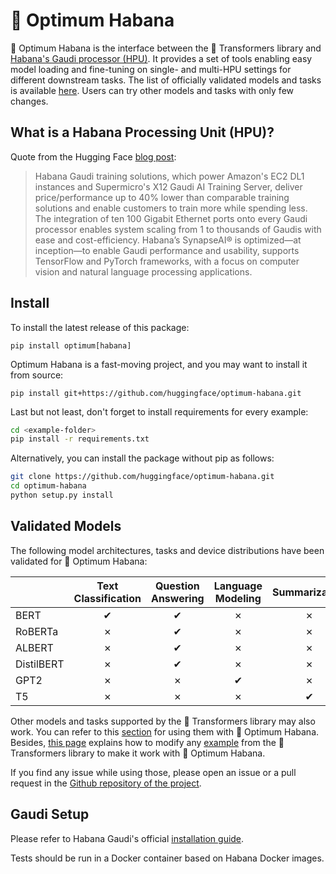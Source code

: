 <!---
Copyright 2022 The HuggingFace Team. All rights reserved.

Licensed under the Apache License, Version 2.0 (the "License");
you may not use this file except in compliance with the License.
You may obtain a copy of the License at

    http://www.apache.org/licenses/LICENSE-2.0

Unless required by applicable law or agreed to in writing, software
distributed under the License is distributed on an "AS IS" BASIS,
WITHOUT WARRANTIES OR CONDITIONS OF ANY KIND, either express or implied.
See the License for the specific language governing permissions and
limitations under the License.
-->


# 🤗 Optimum Habana

🤗 Optimum Habana is the interface between the 🤗 Transformers library and [Habana's Gaudi processor (HPU)](https://docs.habana.ai/en/latest/index.html). It provides a set of tools enabling easy model loading and fine-tuning on single- and multi-HPU settings for different downstream tasks.
The list of officially validated models and tasks is available [here](validated-models). Users can try other models and tasks with only few changes.

## What is a Habana Processing Unit (HPU)?

Quote from the Hugging Face [blog post](https://huggingface.co/blog/habana):

> Habana Gaudi training solutions, which power Amazon's EC2 DL1 instances and Supermicro's X12 Gaudi AI Training Server, deliver price/performance up to 40% lower than comparable training solutions and enable customers to train more while spending less. The integration of ten 100 Gigabit Ethernet ports onto every Gaudi processor enables system scaling from 1 to thousands of Gaudis with ease and cost-efficiency. Habana’s SynapseAI® is optimized—at inception—to enable Gaudi performance and usability, supports TensorFlow and PyTorch frameworks, with a focus on computer vision and natural language processing applications.


## Install
To install the latest release of this package:

```
pip install optimum[habana]
```

Optimum Habana is a fast-moving project, and you may want to install it from source:

```
pip install git+https://github.com/huggingface/optimum-habana.git
```

Last but not least, don't forget to install requirements for every example:

```bash
cd <example-folder>
pip install -r requirements.txt
```

<Tip>

Alternatively, you can install the package without pip as follows:
```bash
git clone https://github.com/huggingface/optimum-habana.git
cd optimum-habana
python setup.py install
```

</Tip>


## Validated Models

The following model architectures, tasks and device distributions have been validated for 🤗 Optimum Habana:

|            | Text Classification | Question Answering | Language Modeling  | Summarization      | Translation        | Single Card        | Multi Card         |
|------------|:-------------------:|:------------------:|:------------------:|:------------------:|:-----------------:|:------------------:|:------------------:|
| BERT       | ✔  | ✔ | ✗                  | ✗                  | ✗                  | ✔ | ✔ |
| RoBERTa    | ✗                   | ✔ | ✗                  | ✗                  | ✗                  | ✔ | ✔ |
| ALBERT     | ✗                   | ✔ | ✗                  | ✗                  | ✗                  | ✔ | ✔ |
| DistilBERT | ✗                   | ✔ | ✗                  | ✗                  | ✗                  | ✔ | ✔ |
| GPT2       | ✗                   | ✗                  | ✔ | ✗                  | ✗                  | ✔ | ✔ |
| T5         | ✗                   | ✗                  | ✗                  | ✔ | ✔ | ✔ | ✔ |

Other models and tasks supported by the 🤗 Transformers library may also work. You can refer to this [section](quickstart) for using them with 🤗 Optimum Habana. Besides, [this page](https://github.com/huggingface/optimum-habana/tree/main/examples) explains how to modify any [example](https://github.com/huggingface/transformers/tree/main/examples/pytorch) from the 🤗 Transformers library to make it work with 🤗 Optimum Habana.

If you find any issue while using those, please open an issue or a pull request in the [Github repository of the project](https://github.com/huggingface/optimum-habana).


## Gaudi Setup

Please refer to Habana Gaudi's official [installation guide](https://docs.habana.ai/en/latest/Installation_Guide/index.html).

<Tip>

Tests should be run in a Docker container based on Habana Docker images.

</Tip>
